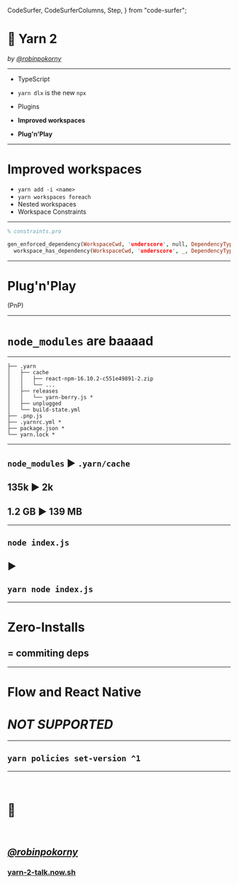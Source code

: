   CodeSurfer,
  CodeSurferColumns,
  Step,
} from "code-surfer";


# 🧶 Yarn 2

_by [@robinpokorny](https://robinpokorny.com)_

---

* TypeScript
* `yarn dlx` is the new `npx`
* Plugins

* **Improved workspaces**
* **Plug'n'Play**

---

# Improved workspaces

* `yarn add -i <name>`
* `yarn workspaces foreach`
* Nested workspaces
* Workspace Constraints

---

<CodeSurfer>

```prolog
% constraints.pro

gen_enforced_dependency(WorkspaceCwd, 'underscore', null, DependencyType) :-
  workspace_has_dependency(WorkspaceCwd, 'underscore', _, DependencyType).
```

</CodeSurfer>

---

# Plug'n'Play 

(PnP)

---

# `node_modules` are baaaad

---


```
├── .yarn
│   ├── cache
│   │   ├── react-npm-16.10.2-c551e49891-2.zip
│   │   └── ...
│   ├── releases
│   │   └── yarn-berry.js *
│   ├── unplugged
│   └── build-state.yml
├── .pnp.js
├── .yarnrc.yml *
├── package.json *
└── yarn.lock *
```


---

## `node_modules` ▶️ `.yarn/cache`
## 135k ▶️ 2k
## 1.2 GB ▶️ 139 MB

---

## `node index.js`
## ▶️
## `yarn node index.js`

---

# Zero-Installs
## = commiting deps

---

# Flow and React Native

# *NOT SUPPORTED*

---

## `yarn policies set-version ^1`

---

<br />

# 👋

<br />

## _[@robinpokorny](https://robinpokorny.com)_
### [yarn-2-talk.now.sh](https://yarn-2-talk.now.sh/)
